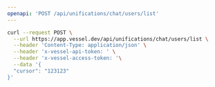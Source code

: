 ```yaml
---
openapi: 'POST /api/unifications/chat/users/list'
---
```


<RequestExample>

```bash Request
curl --request POST \
  --url https://app.vessel.dev/api/unifications/chat/users/list \
  --header 'Content-Type: application/json' \
  --header 'x-vessel-api-token: ' \
  --header 'x-vessel-access-token: '\
  --data '{
  "cursor": "123123"
}'
```

</RequestExample>
